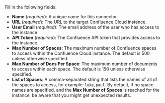 Fill in the following fields:

- **Name** (_required_): A unique name for this connector.
- **URL** (_required_): The URL to the target Confluence Cloud instance.
- **User Email** (_required_): The email address of the user who has access to the instance.
- **API Token** (_required_): The Confluence API token that provides access to the instance.
- **Max Number of Spaces**: The maximum number of Confluence spaces to access within the Confluence Cloud instance. 
  The default is 500 unless otherwise specified.
- **Max Number of Docs Per Space**: The maximum number of documents to access within each space. 
  The default is 150 unless otherwise specified.
- **List of Spaces**: A comma-separated string that lists the names of all of the spaces to access, for example: `luke,paul`. 
  By default, if no space names are specified, and the **Max Number of Spaces** is reached for the instance, be aware that you might get 
  unexpected results.
